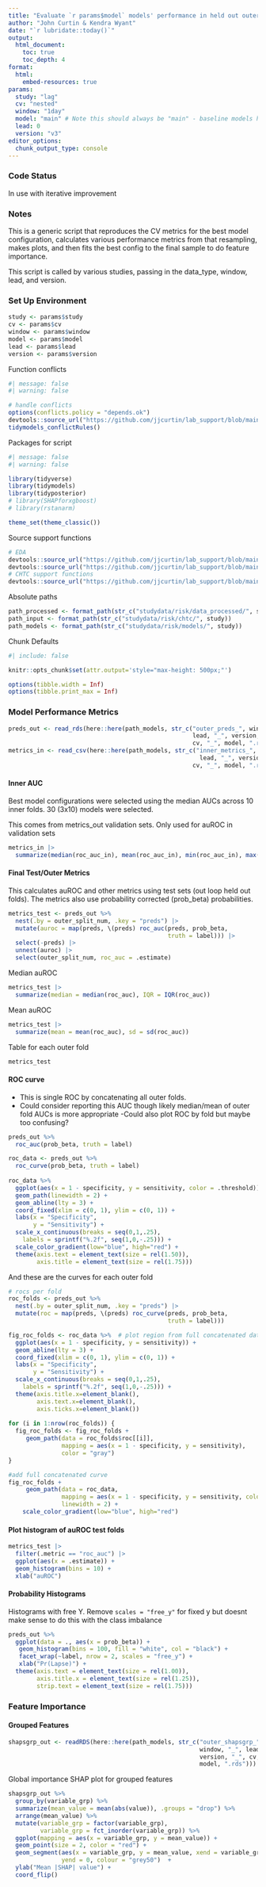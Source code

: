 ```yaml
---
title: "Evaluate `r params$model` models' performance in held out outer folds for `r params$window` and lead = `r params$lead` and `r params$version`"
author: "John Curtin & Kendra Wyant"
date: "`r lubridate::today()`"
output: 
  html_document:
    toc: true 
    toc_depth: 4
format:
  html:
    embed-resources: true
params:
  study: "lag"
  cv: "nested"
  window: "1day"
  model: "main" # Note this should always be "main" - baseline models have separate outer script
  lead: 0
  version: "v3"
editor_options: 
  chunk_output_type: console
---
```


### Code Status

In use with iterative improvement

### Notes
This is a generic script that reproduces the CV metrics for the best model configuration, calculates various performance metrics from that resampling, makes plots, and then fits the best config to the final sample to do feature importance.

This script is called by various studies, passing in the data_type, window, lead, and version.


### Set Up Environment

```r
study <- params$study
cv <- params$cv
window <- params$window
model <- params$model
lead <- params$lead 
version <- params$version
```

Function conflicts
```r
#| message: false
#| warning: false

# handle conflicts
options(conflicts.policy = "depends.ok")
devtools::source_url("https://github.com/jjcurtin/lab_support/blob/main/fun_ml.R?raw=true")
tidymodels_conflictRules()
```

Packages for script
```r
#| message: false
#| warning: false

library(tidyverse)
library(tidymodels)
library(tidyposterior)
# library(SHAPforxgboost)
# library(rstanarm)

theme_set(theme_classic()) 
```

Source support functions
```r
# EDA
devtools::source_url("https://github.com/jjcurtin/lab_support/blob/main/fun_eda.R?raw=true")
devtools::source_url("https://github.com/jjcurtin/lab_support/blob/main/format_path.R?raw=true")
# CHTC support functions
devtools::source_url("https://github.com/jjcurtin/lab_support/blob/main/chtc/static_files/fun_chtc.R?raw=true")
```


Absolute paths
```r
path_processed <- format_path(str_c("studydata/risk/data_processed/", study))
path_input <- format_path(str_c("studydata/risk/chtc/", study))
path_models <- format_path(str_c("studydata/risk/models/", study))
```


Chunk Defaults
```r
#| include: false

knitr::opts_chunk$set(attr.output='style="max-height: 500px;"')

options(tibble.width = Inf)
options(tibble.print_max = Inf)
```


### Model Performance Metrics

```r
preds_out <- read_rds(here::here(path_models, str_c("outer_preds_", window, "_", 
                                                    lead, "_", version, "_", 
                                                    cv, "_", model, ".rds")))
metrics_in <- read_csv(here::here(path_models, str_c("inner_metrics_", window, "_", 
                                                      lead, "_", version, "_", 
                                                    cv, "_", model, ".rds")))
```

#### Inner AUC

Best model configurations were selected using the median AUCs across 10 inner folds.  30 (3x10) models were selected.  

This comes from metrics_out validation sets.  Only used for auROC in validation sets

```r
metrics_in |> 
  summarize(median(roc_auc_in), mean(roc_auc_in), min(roc_auc_in), max(roc_auc_in), sd(roc_auc_in))
```


#### Final Test/Outer Metrics

This calculates auROC and other metrics using test sets (out loop held out folds).  The metrics also use probability corrected (prob_beta) probabilities.


```r
metrics_test <- preds_out %>%
  nest(.by = outer_split_num, .key = "preds") |> 
  mutate(auroc = map(preds, \(preds) roc_auc(preds, prob_beta, 
                                             truth = label))) |> 
  select(-preds) |> 
  unnest(auroc) |> 
  select(outer_split_num, roc_auc = .estimate)
```


Median auROC
```r
metrics_test |> 
  summarize(median = median(roc_auc), IQR = IQR(roc_auc))
```

Mean auROC
```r
metrics_test |> 
  summarize(mean = mean(roc_auc), sd = sd(roc_auc))
```

Table for each outer fold
```r
metrics_test
```

#### ROC curve

- This is single ROC by concatenating all outer folds.
- Could consider reporting this AUC though likely median/mean of outer fold AUCs is more appropriate
-Could also plot ROC by fold but maybe too confusing?
```r
preds_out %>%
  roc_auc(prob_beta, truth = label)

roc_data <- preds_out %>% 
  roc_curve(prob_beta, truth = label)
  
roc_data %>% 
  ggplot(aes(x = 1 - specificity, y = sensitivity, color = .threshold)) +
  geom_path(linewidth = 2) +
  geom_abline(lty = 3) +
  coord_fixed(xlim = c(0, 1), ylim = c(0, 1)) +
  labs(x = "Specificity",
       y = "Sensitivity") +
  scale_x_continuous(breaks = seq(0,1,.25),
    labels = sprintf("%.2f", seq(1,0,-.25))) +
  scale_color_gradient(low="blue", high="red") +
  theme(axis.text = element_text(size = rel(1.50)), 
        axis.title = element_text(size = rel(1.75)))
```

And these are the curves for each outer fold
```r
# rocs per fold
roc_folds <- preds_out %>%
  nest(.by = outer_split_num, .key = "preds") |> 
  mutate(roc = map(preds, \(preds) roc_curve(preds, prob_beta, 
                                             truth = label)))

fig_roc_folds <- roc_data %>%  # plot region from full concatenated data 
  ggplot(aes(x = 1 - specificity, y = sensitivity)) + 
  geom_abline(lty = 3) +
  coord_fixed(xlim = c(0, 1), ylim = c(0, 1)) +
  labs(x = "Specificity",
       y = "Sensitivity") +
  scale_x_continuous(breaks = seq(0,1,.25),
    labels = sprintf("%.2f", seq(1,0,-.25))) +
  theme(axis.title.x=element_blank(),
        axis.text.x=element_blank(),
        axis.ticks.x=element_blank())
  
for (i in 1:nrow(roc_folds)) {
  fig_roc_folds <- fig_roc_folds +
     geom_path(data = roc_folds$roc[[i]],
               mapping = aes(x = 1 - specificity, y = sensitivity),
               color = "gray")
}

#add full concatenated curve
fig_roc_folds +
     geom_path(data = roc_data,
               mapping = aes(x = 1 - specificity, y = sensitivity, color = .threshold),
               linewidth = 2) +
    scale_color_gradient(low="blue", high="red")
```

#### Plot histogram of auROC test folds
```r
metrics_test |> 
  filter(.metric == "roc_auc") |> 
  ggplot(aes(x = .estimate)) +
  geom_histogram(bins = 10) +
  xlab("auROC")
```

#### Probability Histograms
Histograms with free Y. Remove `scales = "free_y"` for fixed y but doesnt make sense to do this with the class imbalance
```r
preds_out %>% 
  ggplot(data = ., aes(x = prob_beta)) + 
   geom_histogram(bins = 100, fill = "white", col = "black") +
   facet_wrap(~label, nrow = 2, scales = "free_y") +
   xlab("Pr(Lapse)") +
  theme(axis.text = element_text(size = rel(1.00)), 
        axis.title.x = element_text(size = rel(1.25)),
        strip.text = element_text(size = rel(1.75)))
```




### Feature Importance

#### Grouped Features

```r
shapsgrp_out <- readRDS(here::here(path_models, str_c("outer_shapsgrp_",
                                                      window, "_", lead, "_",
                                                      version, "_", cv, "_",
                                                      model, ".rds")))
```


Global importance SHAP plot for grouped features
```r
shapsgrp_out %>%
  group_by(variable_grp) %>%
  summarize(mean_value = mean(abs(value)), .groups = "drop") %>%
  arrange(mean_value) %>%
  mutate(variable_grp = factor(variable_grp),
         variable_grp = fct_inorder(variable_grp)) %>%
  ggplot(mapping = aes(x = variable_grp, y = mean_value)) +
  geom_point(size = 2, color = "red") +
  geom_segment(aes(x = variable_grp, y = mean_value, xend = variable_grp),
               yend = 0, colour = "grey50")  +
  ylab("Mean |SHAP| value") +
  coord_flip()
```
